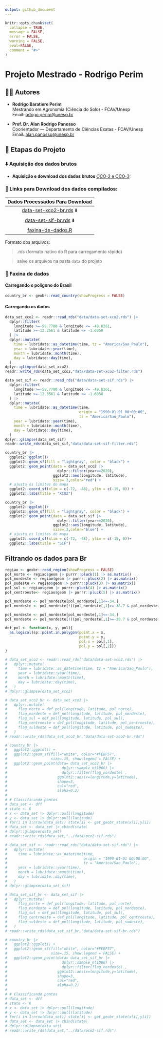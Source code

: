 ```yaml
---
output: github_document
---
```


<!-- README.md is generated from README.Rmd. Please edit that file -->

```r
knitr::opts_chunk$set(
  collapse = TRUE,
  message = FALSE,
  error = FALSE,
  warning = FALSE,
  eval=FALSE,
  comment = "#>"
)
```

# Projeto Mestrado - Rodrigo Perim
## 👨‍🔬 Autores

-   **Rodrigo Baratiere Perim**\
    Mestrando em Agronomia (Ciência do Solo) - FCAV/Unesp\
    Email: [odrigo.perim\@unesp.br](mailto:rodrigo.perim@unesp.br)


-   **Prof. Dr. Alan Rodrigo Panosso**\
    Coorientador — Departamento de Ciências Exatas - FCAV/Unesp\
    Email: [alan.panosso\@unesp.br](mailto:alan.panosso@unesp.br)

## 📁 Etapas do Projeto

### ⬇️ Aquisição dos dados brutos

 - **Aquisição e download dos dados brutos** 
[OCO-2 e OCO-3](https://disc.gsfc.nasa.gov):
   
    
    
### 🔗 Links para Download dos dados compilados:

| Dados Processados Para Download
| :---: 
| [data-set-xco2-br.rds](https://drive.google.com/file/d/1iq97nQyR-kKMEygV6C-2OsKE41mIkLF5/view?usp=sharing)  ⬇️  
| [data-set-sif-br.rds](https://drive.google.com/file/d/1XgJXuvN8OmcmblG8TEgys_KSHkEIf9QO/view?usp=sharing)  ⬇️ 
| [faxina-de-dados.R](https://raw.githubusercontent.com/arpanosso/projeto-mestrado-perim/refs/heads/master/data-raw/faxina-de-dados.R)

Formato dos arquivos:

 > .rds (formato nativo do R para carregamento rápido)
 
 > salve os arquivos na pasta `data` do projeto
 
### 🧹 Faxina de dados


#### Carregando o polígono do Brasil

```r
country_br <- geobr::read_country(showProgress = FALSE)
```


#### Carregando os dados

```r
data_set_xco2 <- readr::read_rds("data/data-set-xco2.rds") |> 
  dplyr::filter(
    longitude >=-59.7700 & longitude <= -49.8361,
    latitude >=-12.3561 & latitude <= -1.6058
  ) |> 
  dplyr::mutate(
    time = lubridate::as_datetime(time, tz = "America/Sao_Paulo"),
    year = lubridate::year(time),
    month = lubridate::month(time),
    day = lubridate::day(time),
  ) 
dplyr::glimpse(data_set_xco2)
readr::write_rds(data_set_xco2,"data/data-set-xco2-filter.rds")
```


```r
data_set_sif <- readr::read_rds("data/data-set-sif.rds") |> 
  dplyr::filter(
    longitude >=-59.7700 & longitude <= -49.8361,
    latitude >=-12.3561 & latitude <= -1.6058
  ) |>  
  dplyr::mutate(
    time = lubridate::as_datetime(time, 
                                  origin = "1990-01-01 00:00:00",
                                  tz = "America/Sao_Paulo"),
    year = lubridate::year(time),
    month = lubridate::month(time),
    day = lubridate::day(time),
  )
dplyr::glimpse(data_set_sif)
readr::write_rds(data_set_sif,"data/data-set-sif-filter.rds")
```


```r
country_br |> 
  ggplot2::ggplot()+
  ggplot2::geom_sf(fill = "lightgray", color = "black") +
  ggplot2::geom_point(data = data_set_xco2 |> 
                        dplyr::filter(year==2020),
                      ggplot2::aes(longitude, latitude),
                      size=.3,color="red") +
  # ajusta os limites do mapa
  ggplot2::coord_sf(xlim = c(-72, -48), ylim = c(-15, 0)) +
  ggplot2::labs(title = "XCO2")
```


```r
country_br |> 
  ggplot2::ggplot()+
  ggplot2::geom_sf(fill = "lightgray", color = "black") +
  ggplot2::geom_point(data = data_set_sif |> 
                        dplyr::filter(year==2020),
                      ggplot2::aes(longitude, latitude),
                      size=.3,color="blue") +
  # ajusta os limites do mapa
  ggplot2::coord_sf(xlim = c(-72, -48), ylim = c(-15, 0))+
  ggplot2::labs(title = "SIF")
```
## Filtrando os dados para Br

```r
regiao <- geobr::read_region(showProgress = FALSE)
pol_norte <- regiao$geom |> purrr::pluck(1) |> as.matrix()
pol_nordeste <- regiao$geom |> purrr::pluck(2) |> as.matrix()
pol_sudeste <- regiao$geom |> purrr::pluck(3) |> as.matrix()
pol_sul <- regiao$geom |> purrr::pluck(4) |> as.matrix()
pol_centroeste<- regiao$geom |> purrr::pluck(5) |> as.matrix()

pol_nordeste <- pol_nordeste[pol_nordeste[,1]<=-34,]
pol_nordeste <- pol_nordeste[!((pol_nordeste[,1]>=-38.7 & pol_nordeste[,1]<=-38.6) & pol_nordeste[,2]<= -15),]

pol_nordeste <- pol_nordeste[pol_nordeste[,1]<=-34,]
pol_nordeste <- pol_nordeste[!((pol_nordeste[,1]>=-38.7 & pol_nordeste[,1]<=-38.6) & pol_nordeste[,2]<= -15),]
```

```r
def_pol <- function(x, y, pol){
  as.logical(sp::point.in.polygon(point.x = x,
                                  point.y = y,
                                  pol.x = pol[,1],
                                  pol.y = pol[,2]))
}
```


```r
# data_set_xco2 <- readr::read_rds("data/data-set-xco2.rds") |> 
#   dplyr::mutate(
#     time = lubridate::as_datetime(time, tz = "America/Sao_Paulo"),
#     year = lubridate::year(time),
#     month = lubridate::month(time),
#     day = lubridate::day(time),
#   ) 
# dplyr::glimpse(data_set_xco2)
```

```r
# data_set_xco2_br <- data_set_xco2 |>
#   dplyr::mutate(
#     flag_norte = def_pol(longitude, latitude, pol_norte),
#     flag_nordeste = def_pol(longitude, latitude, pol_nordeste),
#     flag_sul = def_pol(longitude, latitude, pol_sul),
#     flag_centroeste = def_pol(longitude, latitude, pol_centroeste),
#     flag_suldeste = def_pol(longitude, latitude, pol_sudeste),
#   )
# readr::write_rds(data_set_xco2_br,"data/data-set-xco2-br.rds")
```

```r
# country_br |>
#   ggplot2::ggplot() +
#   ggplot2::geom_sf(fill="white", color="#FEBF57",
#                    size=.15, show.legend = FALSE) +
#   ggplot2::geom_point(data= data_set_xco2_br |>
#                         dplyr::sample_n(1000) |>
#                         dplyr::filter(flag_nordeste) ,
#                       ggplot2::aes(x=longitude,y=latitude),
#                       shape=3,
#                       col="red",
#                       alpha=0.2)
# 
# # Classificando pontos
# data_set <- dff
# state <- 0
# x <- data_set |> dplyr::pull(longitude)
# y <- data_set |> dplyr::pull(latitude)
# for(i in 1:nrow(data_set)) state[i] <- get_geobr_state(x[i],y[i])
# data_set <- data_set |> cbind(state)
# dplyr::glimpse(data_set)
# readr::write_rds(data_set,"../data/oco2-sif.rds")
```
```r
# data_set_sif <- readr::read_rds("data/data-set-sif.rds") |> 
#   dplyr::mutate(
#     time = lubridate::as_datetime(time, 
#                                   origin = "1990-01-01 00:00:00",
#                                   tz = "America/Sao_Paulo"),
#     year = lubridate::year(time),
#     month = lubridate::month(time),
#     day = lubridate::day(time),
#   )
# dplyr::glimpse(data_set_sif)
```

```r
# data_set_sif_br <- data_set_sif |>
#   dplyr::mutate(
#     flag_norte = def_pol(longitude, latitude, pol_norte),
#     flag_nordeste = def_pol(longitude, latitude, pol_nordeste),
#     flag_sul = def_pol(longitude, latitude, pol_sul),
#     flag_centroeste = def_pol(longitude, latitude, pol_centroeste),
#     flag_suldeste = def_pol(longitude, latitude, pol_sudeste),
#   )
# readr::write_rds(data_set_sif_br,"data/data-set-sif-br.rds")
```

```r
# country_br |>
#   ggplot2::ggplot() +
#   ggplot2::geom_sf(fill="white", color="#FEBF57",
#                    size=.15, show.legend = FALSE) +
#   ggplot2::geom_point(data= data_set_sif_br |>
#                         dplyr::sample_n(1000) |>
#                         dplyr::filter(flag_nordeste) ,
#                       ggplot2::aes(x=longitude,y=latitude),
#                       shape=3,
#                       col="red",
#                       alpha=0.2)
# 
# # Classificando pontos
# data_set <- dff
# state <- 0
# x <- data_set |> dplyr::pull(longitude)
# y <- data_set |> dplyr::pull(latitude)
# for(i in 1:nrow(data_set)) state[i] <- get_geobr_state(x[i],y[i])
# data_set <- data_set |> cbind(state)
# dplyr::glimpse(data_set)
# readr::write_rds(data_set,"../data/oco2-sif.rds")
```
